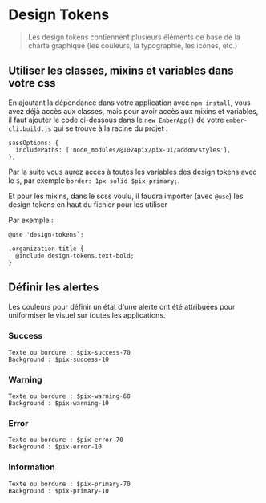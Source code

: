 
<Meta title="Utiliser Pix UI/Design Tokens/ Utilisation" />

# Design Tokens

> Les design tokens contiennent plusieurs éléments de base de la charte graphique (les couleurs, la typographie, les icônes, etc.)

## Utiliser les classes, mixins et variables dans votre css

En ajoutant la dépendance dans votre application avec `npm install`, vous avez déjà accès aux classes, mais pour avoir accès aux mixins et variables,
il faut ajouter le code ci-dessous dans le `new EmberApp()` de votre `ember-cli.build.js` qui se trouve à la racine du projet :

```
sassOptions: {
  includePaths: ['node_modules/@1024pix/pix-ui/addon/styles'],
},
```

Par la suite vous aurez accès à toutes les variables des design tokens avec le `$`, par exemple `border: 1px solid $pix-primary;`.

Et pour les mixins, dans le scss voulu, il faudra importer (avec `@use`) les design tokens en haut du fichier pour les utiliser

Par exemple :

```
@use 'design-tokens`;

.organization-title {
  @include design-tokens.text-bold;
}
````

## Définir les alertes

Les couleurs pour définir un état d'une alerte ont été attribuées pour uniformiser le visuel sur toutes les applications.

### Success
```
Texte ou bordure : $pix-success-70
Background : $pix-success-10
```

### Warning
```
Texte ou bordure : $pix-warning-60
Background : $pix-warning-10
```

### Error
```
Texte ou bordure : $pix-error-70
Background : $pix-error-10
```

### Information
```
Texte ou bordure : $pix-primary-70
Background : $pix-primary-10
```
